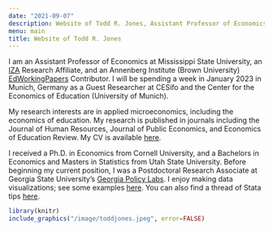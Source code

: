 ```yaml
---
date: "2021-09-07"
description: Website of Todd R. Jones, Assistant Professor of Economics at Mississippi State University. 
menu: main
title: Website of Todd R. Jones
---
```


I am an Assistant Professor of Economics at Mississippi State University, an [IZA](https://www.iza.org/) Research Affiliate, and an Annenberg Institute (Brown University) [EdWorkingPapers](https://edworkingpapers.com/) Contributor. I will be spending a week in January 2023 in Munich, Germany as a Guest Researcher at CESifo and the Center for the Economics of Education (University of Munich).

My research interests are in applied microeconomics, including the economics of education. My research is published in journals including the Journal of Human Resources, Journal of Public Economics, and Economics of Education Review. My CV is available [here](/cv/TJonesCV.pdf).

I received a Ph.D. in Economics from Cornell University, and a Bachelors in Economics and Masters in Statistics from Utah State University. Before beginning my current position, I was a Postdoctoral Research Associate at Georgia State University's [Georgia Policy Labs](https://gpl.gsu.edu/). I enjoy making data visualizations; see some examples [here](/dataviz/). You can also find a thread of Stata tips [here](https://twitter.com/toddrjones/status/1560330744089546752).

```r
library(knitr)
include_graphics("/image/toddjones.jpeg", error=FALSE)
```
